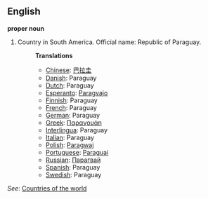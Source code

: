 ==English==

'''proper noun'''

# Country in South America. Official name: Republic of Paraguay.
#:'''Translations'''
#:*[[Chinese]]: [[巴拉圭]]
#:*[[Danish]]: Paraguay
#:*[[Dutch]]: Paraguay
#:*[[Esperanto]]: [[Paragvajo]]
#:*[[Finnish]]: Paraguay
#:*[[French]]: Paraguay
#:*[[German]]: Paraguay
#:*[[Greek]]: [[Παραγουάη]]
#:*[[Interlingua]]: Paraguay
#:*[[Italian]]: Paraguay
#:*[[Polish]]: [[Paragwaj]]
#:*[[Portuguese]]: [[Paraguai]]
#:*[[Russian]]: [[Парагвай]]
#:*[[Spanish]]: Paraguay
#:*[[Swedish]]: Paraguay

''See'': [[Countries of the world]]